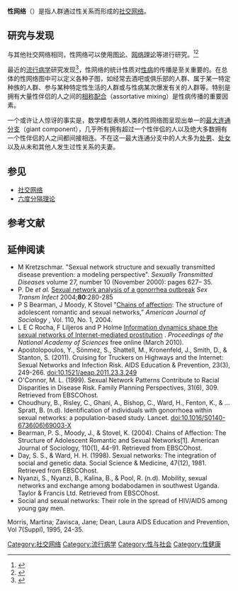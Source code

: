 {{sociology}}
'''性网络'''（{{lang-en|sexual network}}）是指人群通过性关系而形成的[[社交网络|社交网络]]。

== 研究与发现 ==
与其他社交网络相同，性网络可以使用[[图论|图论]]、[[网络理论|网络理论]]等进行研究。<ref name="Liljeros2003">{{cite journal |last= Liljeros |first= Fredrik |coauthors= Christofer R. Edling, Luis A. Nunes Amaral|year= 2003|title= Sexual networks: implications for the transmission of sexually transmitted infections |journal= Microbes and Infection|volume= 5 |pages= 189–196 |publisher= Science direct }}</ref><ref name="Liljeros2001">{{cite journal |last= Liljeros |first= Fredrik |coauthors= Christofer R. Edling, Luis A. Nunes Amaral, H. Eugene Stanley, Yvonne Aberg|year= 2001|title= The web of human sexual contacts |journal= Nature|volume= 411 |pages= 907–908}}</ref>

最近的[[流行病学|流行病学]]研究发现<ref name="Rocha2010">{{cite journal |last= Rocha |first= L.E.C. |coauthors= Fredrik Liljeros, Petter Holme|year= 2010|title= Information dynamics shape the sexual networks of Internet-mediated prostitution |journal= Proceedings of the National Academy of the Sciences|volume= 107 | issue=13 |pages= 5706–5713 }}</ref>，性网络的统计性质对[[性病|性病]]的传播是至关重要的。在总体的性网络图中可以定义各种子图，如经常去酒吧或俱乐部的人群、属于某一特定种族的人群、参与某种特定性生活的人群或与性病某次爆发有关的人群等。特别是拥有大量性伴侣的人之间的[[相称配合|相称配合]]（assortative mixing）是性病传播的重要因素。

一个或许让人惊讶的事实是，数学模型表明人类的性网络图呈现出单一的[[最大连通分支|最大连通分支]]（giant component），几乎所有拥有超过一个性伴侣的人以及绝大多数拥有一个性伴侣的人之间都间接相连。不在这一最大连通分支中的人大多为[[处男|处男]]、[[处女|处女]]以及从未和其他人发生过性关系的夫妻。

== 参见 ==
* [[社交网络|社交网络]]
* [[六度分隔理论|六度分隔理论]]

== 参考文献 ==
{{Reflist}}

== 延伸阅读 ==
* M Kretzschmar. "Sexual network structure and sexually transmitted disease prevention: a modeling perspective". ''Sexually Transmitted Diseases'' volume 27, number 10 (November 2000): pages 627– 35. 
* P. De ''et al.'' [http://sextrans.bmjjournals.com/cgi/content/abstract/80/4/280 Sexual network analysis of a gonorrhea outbreak] {{Wayback|url=http://sextrans.bmjjournals.com/cgi/content/abstract/80/4/280 |date=20060721043823 }} ''Sex Transm Infect'' 2004;'''80''':280-285
* P S Bearman, J Moody, K Stovel "[https://web.archive.org/web/20050130034753/http://researchnews.osu.edu/archive/chains.htm Chains of affection]: The structure of adolescent romantic and sexual networks,” ''American Journal of Sociology'' , Vol. 110, No. 1, 2004.
* L E C Rocha, F Liljeros and P Holme [http://www.pnas.org/content/early/2010/03/10/0914080107.abstract Information dynamics shape the sexual networks of Internet-mediated prostitution] {{Wayback|url=http://www.pnas.org/content/early/2010/03/10/0914080107.abstract |date=20210505101603 }}. ''Proceedings of the National Academy of Sciences'' free online (March 2010).
*Apostolopoulos, Y., Sönmez, S., Shattell, M., Kronenfeld, J., Smith, D., & Stanton, S. (2011). Cruising for Truckers on Highways and the Internet: Sexual Networks and Infection Risk. AIDS Education & Prevention, 23(3), 249-266. doi:10.1521/aeap.2011.23.3.249
*O'Connor, M. L. (1999). Sexual Network Patterns Contribute to Racial Disparities in Disease Risk. Family Planning Perspectives, 31(6), 309. Retrieved from EBSCOhost.
*Choudhury, B., Risley, C., Ghani, A., Bishop, C., Ward, H., Fenton, K., & ... Spratt, B. (n.d). Identification of individuals with gonorrhoea within sexual networks: a population-based study. Lancet. doi:10.1016/S0140-6736(06)69003-X
*Bearman, P. S., Moody, J., & Stovel, K. (2004). Chains of Affection: The Structure of Adolescent Romantic and Sexual Networks[1]. American Journal of Sociology, 110(1), 44-91. Retrieved from EBSCOhost.
*Day, S. S., & Ward, H. H. (1998). Sexual networks: The integration of social and genetic data. Social Science & Medicine, 47(12), 1981. Retrieved from EBSCOhost.
*Nyanzi, S., Nyanzi, B., Kalina, B., & Pool, R. (n.d). Mobility, sexual networks and exchange among bodabodamen in southwest Uganda. Taylor & Francis Ltd. Retrieved from EBSCOhost.
*Social and sexual networks: Their role in the spread of HIV/AIDS among young gay men.
Morris, Martina; Zavisca, Jane; Dean, Laura
AIDS Education and Prevention, Vol 7(Suppl), 1995, 24-35.

[[Category:社交网络|Category:社交网络]]
[[Category:流行病学|Category:流行病学]]
[[Category:性与社会|Category:性与社会]]
[[Category:性健康|Category:性健康]]